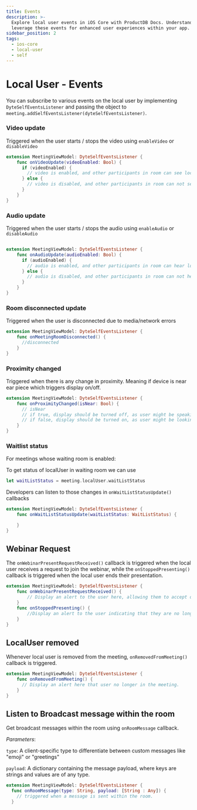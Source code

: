 ```yaml
---
title: Events
description: >-
  Explore local user events in iOS Core with ProductDB Docs. Understand how to
  leverage these events for enhanced user experiences within your app.
sidebar_position: 2
tags:
  - ios-core
  - local-user
  - self
---
```


# Local User - Events

You can subscribe to various events on the local user by implementing
`DyteSelfEventsListener` and passing the object to
`meeting.addSelfEventsListener(dyteSelfEventsListener)`.

### Video update

Triggered when the user starts / stops the video using `enableVideo` or
`disableVideo`

```swift
extension MeetingViewModel: DyteSelfEventsListener {
    func onVideoUpdate(videoEnabled: Bool) {
      if (videoEnabled) {
        // video is enabled, and other participants in room can see local user
      } else {
        // video is disabled, and other participants in room can not see local user.
      }
    }
}
```

### Audio update

Triggered when the user starts / stops the audio using `enableAudio` or
`disableAudio`

```swift

extension MeetingViewModel: DyteSelfEventsListener {
    func onAudioUpdate(audioEnabled: Bool) {
      if (audioEnabled) {
        // audio is enabled, and other participants in room can hear local user
      } else {
        // audio is disabled, and other participants in room can not hear local user.
      }
    }
}
```

### Room disconnected update

Triggered when the user is disconnected due to media/network errors

```swift
extension MeetingViewModel: DyteSelfEventsListener {
    func onMeetingRoomDisconnected() {
      //disconnected
    }
}
```

### Proximity changed

Triggered when there is any change in proximity. Meaning if device is near ear
piece which triggers display on/off.

```swift
extension MeetingViewModel: DyteSelfEventsListener {
    func onProximityChanged(isNear: Bool) {
      // isNear
      // if true, display should be turned off, as user might be speaking through earpiece
      // if false, display should be turned on, as user might be looking at display and listening through speaker/earphones.
    }
}
```

### Waitlist status

For meetings whose waiting room is enabled:

To get status of localUser in waiting room we can use

```swift
let waitListStatus = meeting.localUser.waitListStatus
```

Developers can listen to those changes in `onWaitListStatusUpdate()` callbacks

```swift
extension MeetingViewModel: DyteSelfEventsListener {
    func onWaitListStatusUpdate(waitListStatus: WaitListStatus) {

    }
}
```

## Webinar Request

The `onWebinarPresentRequestReceived()` callback is triggered when the local user receives a request to join the webinar, while the `onStoppedPresenting()` callback is triggered when the local user ends their presentation.

```swift
extension MeetingViewModel: DyteSelfEventsListener {
    func onWebinarPresentRequestReceived() {
        // Display an alert to the user here, allowing them to accept or reject the request.
    }
    func onStoppedPresenting() {
        //Display an alert to the user indicating that they are no longer presenting.
    }
}
```

## LocalUser removed

Whenever local user is removed from the meeting, `onRemovedFromMeeting()` callback is triggered.

```swift
extension MeetingViewModel: DyteSelfEventsListener {
    func onRemovedFromMeeting() {
      // Display an alert here that user no longer in the meeting.
    }
}
```

## Listen to Broadcast message within the room

Get broadcast messages within the room using `onRoomMessage` callback.

_Parameters_:

`type`: A client-specific type to differentiate between custom messages like "emoji" or "greetings"

`payload`: A dictionary containing the message payload, where keys are strings and values are of any type.

```swift
extension MeetingViewModel: DyteSelfEventsListener {
  func onRoomMessage(type: String, payload: [String : Any]) {
    // triggered when a message is sent within the room.
  }
```

<head>
  <title>iOS Core Events</title>
  <meta
    name="description"
    content="Explore local user events in iOS Core with ProductDB Docs. Understand how to leverage these events for enhanced user experiences within your app."
  />
</head>
